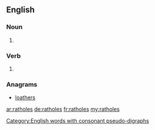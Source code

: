 ==English==

===Noun===
{{head|en|plural}}

# {{plural of|rathole|lang=en}}

===Verb===
{{head|en|verb form}}

# {{en-third-person singular of|rathole}}

===Anagrams===
* [[loathers#English|loathers]]

[[Category:English words with consonant pseudo-digraphs]]

[[ar:ratholes]]
[[de:ratholes]]
[[fr:ratholes]]
[[my:ratholes]]
